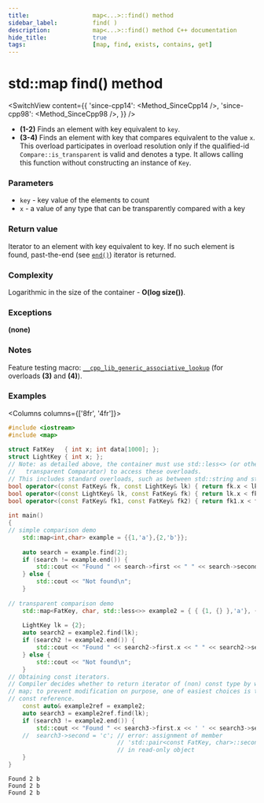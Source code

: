 ```yaml
---
title:					map<...>::find() method
sidebar_label:			find( )
description:			map<...>::find() method C++ documentation
hide_title:				true
tags:					[map, find, exists, contains, get]
---
```



<!----------------- Codes ---------------------->

<!-- find() -->

# std::map find() method

<SwitchView content={{
    'since-cpp14': <Method_SinceCpp14 />,
    'since-cpp98': <Method_SinceCpp98 />,
    }} />

 - **(1-2)** Finds an element with key equivalent to `key`.
 - **(3-4)** Finds an element with key that compares equivalent to the value `x`.
    This overload participates in overload resolution only if the qualified-id `Compare::is_transparent` is valid and denotes a type.
    It allows calling this function without constructing an instance of `Key`.

### Parameters

- `key` - key value of the elements to count
- `x` - a value of any type that can be transparently compared with a key

### Return value

Iterator to an element with key equivalent to key. If no such element is found, past-the-end (see [`end()`](/docs/std/containers/maps/map/end)) iterator is returned.

### Complexity

Logarithmic in the size of the container - **O(log size())**.

### Exceptions

**(none)**

### Notes

Feature testing macro: [`__cpp_lib_generic_associative_lookup`](#) (for overloads **(3)** and **(4)**).

### Examples

<Columns columns={['8fr', '4fr']}>
<div>

```cpp title='Main.cpp' showLineNumbers
#include <iostream>
#include <map>
 
struct FatKey   { int x; int data[1000]; };
struct LightKey { int x; };
// Note: as detailed above, the container must use std::less<> (or other 
//   transparent Comparator) to access these overloads.
// This includes standard overloads, such as between std::string and std::string_view.
bool operator<(const FatKey& fk, const LightKey& lk) { return fk.x < lk.x; }
bool operator<(const LightKey& lk, const FatKey& fk) { return lk.x < fk.x; }
bool operator<(const FatKey& fk1, const FatKey& fk2) { return fk1.x < fk2.x; }
 
int main()
{  
// simple comparison demo
    std::map<int,char> example = {{1,'a'},{2,'b'}};
 
    auto search = example.find(2);
    if (search != example.end()) {
        std::cout << "Found " << search->first << " " << search->second << '\n';
    } else {
        std::cout << "Not found\n";
    }
 
// transparent comparison demo
    std::map<FatKey, char, std::less<>> example2 = { { {1, {} },'a'}, { {2, {} },'b'} };
 
    LightKey lk = {2};
    auto search2 = example2.find(lk);
    if (search2 != example2.end()) {
        std::cout << "Found " << search2->first.x << " " << search2->second << '\n';
    } else {
        std::cout << "Not found\n";
    }
// Obtaining const iterators.
// Compiler decides whether to return iterator of (non) const type by way of accessing
// map; to prevent modification on purpose, one of easiest choices is to access map by
// const reference.
    const auto& example2ref = example2;
    auto search3 = example2ref.find(lk);
    if (search3 != example2.end()) {
        std::cout << "Found " << search3->first.x << ' ' << search3->second << '\n';
    //  search3->second = 'c'; // error: assignment of member
                               // 'std::pair<const FatKey, char>::second'
                               // in read-only object
    }
}
```

</div>
<div>

```plaintext title="Output"
Found 2 b
Found 2 b
Found 2 b
```

</div>
</Columns>
